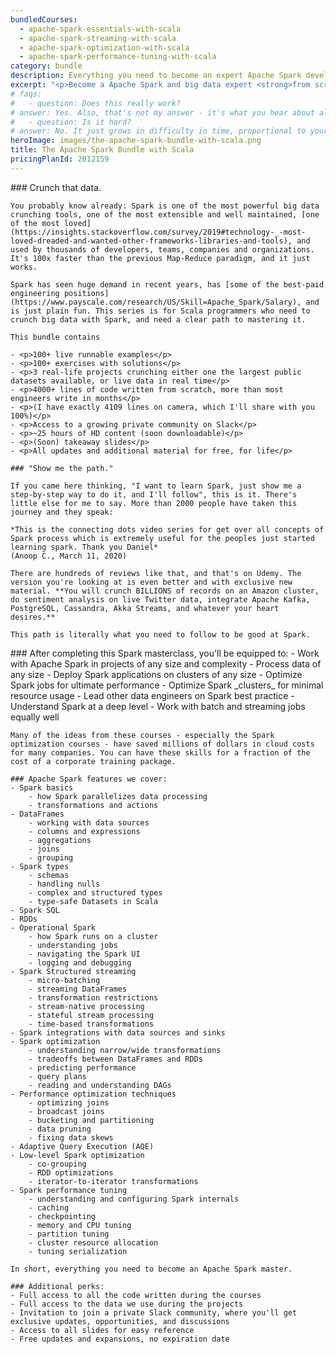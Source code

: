 ```yaml
---
bundledCourses:
  - apache-spark-essentials-with-scala
  - apache-spark-streaming-with-scala
  - apache-spark-optimization-with-scala
  - apache-spark-performance-tuning-with-scala
category: bundle
description: Everything you need to become an expert Apache Spark developer. Master Spark with Scala and big data through clear lessons, practical exercises, and a smooth learning curve. Ideal for those with some programming experience, this bundle will take you from zero to hero.
excerpt: "<p>Become a Apache Spark and big data expert <strong>from scratch</strong> with our <strong>all-inclusive course bundle</strong>: master everything you need using Scala in one complete package, at a discount</p>"
# faqs:
#   - question: Does this really work?
# answer: Yes. Also, that's not my answer - it's what you hear about all the Rock the JVM material from thousands of people now working at Apple, UniCredit, Adobe, Uber and other successful companies and teams around the world.
#   - question: Is it hard?
# answer: No. It just grows in difficulty in time, proportional to your work. I only require that you've programmed before in some other language and you know some general fundamentals. At the end of the series, you will look back to the advanced pieces and you'll go like "Huh. That would have been pretty tough if I tried that on my own."
heroImage: images/the-apache-spark-bundle-with-scala.png
title: The Apache Spark Bundle with Scala
pricingPlanId: 2012159
---
```



<CourseLayout>
  <Fragment slot="goal">
    ### Crunch that data.

    You probably know already: Spark is one of the most powerful big data crunching tools, one of the most extensible and well maintained, [one of the most loved](https://insights.stackoverflow.com/survey/2019#technology-_-most-loved-dreaded-and-wanted-other-frameworks-libraries-and-tools), and used by thousands of developers, teams, companies and organizations. It's 100x faster than the previous Map-Reduce paradigm, and it just works.

    Spark has seen huge demand in recent years, has [some of the best-paid engineering positions](https://www.payscale.com/research/US/Skill=Apache_Spark/Salary), and is just plain fun. This series is for Scala programmers who need to crunch big data with Spark, and need a clear path to mastering it.

    This bundle contains

    - <p>100+ live runnable examples</p>
    - <p>100+ exercises with solutions</p>
    - <p>3 real-life projects crunching either one the largest public datasets available, or live data in real time</p>
    - <p>4000+ lines of code written from scratch, more than most engineers write in months</p>
    - <p>(I have exactly 4109 lines on camera, which I'll share with you 100%)</p>
    - <p>Access to a growing private community on Slack</p>
    - <p>~25 hours of HD content (soon downloadable)</p>
    - <p>(Soon) takeaway slides</p>
    - <p>All updates and additional material for free, for life</p>

    ### "Show me the path."

    If you came here thinking, "I want to learn Spark, just show me a step-by-step way to do it, and I'll follow", this is it. There's little else for me to say. More than 2000 people have taken this journey and they speak:

    *This is the connecting dots video series for get over all concepts of Spark process which is extremely useful for the peoples just started learning spark. Thank you Daniel*
    (Anoop C., March 11, 2020)

    There are hundreds of reviews like that, and that's on Udemy. The version you're looking at is even better and with exclusive new material. **You will crunch BILLIONS of records on an Amazon cluster, do sentiment analysis on live Twitter data, integrate Apache Kafka, PostgreSQL, Cassandra, Akka Streams, and whatever your heart desires.**

    This path is literally what you need to follow to be good at Spark.

  </Fragment>
  <Fragment slot="skills">
    ### After completing this Spark masterclass, you'll be equipped to:
    - Work with Apache Spark in projects of any size and complexity
    - Process data of any size
    - Deploy Spark applications on clusters of any size
    - Optimize Spark jobs for ultimate performance
    - Optimize Spark _clusters_ for minimal resource usage
    - Lead other data engineers on Spark best practice
    - Understand Spark at a deep level
    - Work with batch and streaming jobs equally well

    Many of the ideas from these courses - especially the Spark optimization courses - have saved millions of dollars in cloud costs for many companies. You can have these skills for a fraction of the cost of a corporate training package.

    ### Apache Spark features we cover:
    - Spark basics
        - how Spark parallelizes data processing
        - transformations and actions
    - DataFrames
        - working with data sources
        - columns and expressions
        - aggregations
        - joins
        - grouping
    - Spark types
        - schemas
        - handling nulls
        - complex and structured types
        - type-safe Datasets in Scala
    - Spark SQL
    - RDDs
    - Operational Spark
        - how Spark runs on a cluster
        - understanding jobs
        - navigating the Spark UI
        - logging and debugging
    - Spark Structured streaming
        - micro-batching
        - streaming DataFrames
        - transformation restrictions
        - stream-native processing
        - stateful stream processing
        - time-based transformations
    - Spark integrations with data sources and sinks
    - Spark optimization
        - understanding narrow/wide transformations
        - tradeoffs between DataFrames and RDDs
        - predicting performance
        - query plans
        - reading and understanding DAGs
    - Performance optimization techniques
        - optimizing joins
        - broadcast joins
        - bucketing and partitioning
        - data pruning
        - fixing data skews
    - Adaptive Query Execution (AQE)
    - Low-level Spark optimization
        - co-grouping
        - RDD optimizations
        - iterator-to-iterator transformations
    - Spark performance tuning
        - understanding and configuring Spark internals
        - caching
        - checkpointing
        - memory and CPU tuning
        - partition tuning
        - cluster resource allocation
        - tuning serialization

    In short, everything you need to become an Apache Spark master.

    ### Additional perks:
    - Full access to all the code written during the courses
    - Full access to the data we use during the projects
    - Invitation to join a private Slack community, where you'll get exclusive updates, opportunities, and discussions
    - Access to all slides for easy reference
    - Free updates and expansions, no expiration date
  </Fragment>

</CourseLayout>
